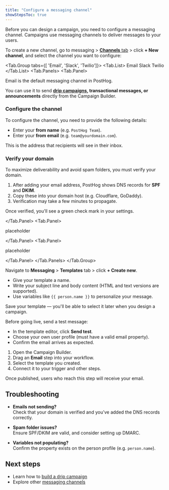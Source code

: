 ```yaml
---
title: "Configure a messaging channel"
showStepsToc: true
---
```



<Steps>

<Step title="Create a new messaging channel" badge="required">

Before you can design a campaign, you need to configure a messaging channel. Campaigns use messaging channels to deliver messages to your users.

To create a new channel, go to messaging > [**Channels** tab](https://app.posthog.com/messaging/channels) > click **+ New channel**, and select the channel you want to configure:

<Tab.Group tabs={[
'Email', 
'Slack', 
'Twilio']}>
<Tab.List>
<Tab>Email</Tab>
<Tab>Slack</Tab>
<Tab>Twilio</Tab>
</Tab.List>
<Tab.Panels>
<Tab.Panel>

Email is the default messaging channel in PostHog.  

You can use it to send **[drip campaigns](/tutorials/email-drip-campaign), transactional messages, or announcements** directly from the Campaign Builder.

### Configure the channel

To configure the channel, you need to provide the following details:

- Enter your **from name** (e.g. `PostHog Team`).
- Enter your **from email** (e.g. `team@yourdomain.com`).

This is the address that recipients will see in their inbox.

### Verify your domain

To maximize deliverability and avoid spam folders, you must verify your domain.

1. After adding your email address, PostHog shows DNS records for **SPF** and **DKIM**.
2. Copy these into your domain host (e.g. Cloudflare, GoDaddy).
3. Verification may take a few minutes to propagate.

Once verified, you'll see a green check mark in your settings.

<ProductScreenshot
    imageLight="https://res.cloudinary.com/dmukukwp6/image/upload/w_1000,c_limit,q_auto,f_auto/verified_email_light_c2f3b925c5.png"
    imageDark="https://res.cloudinary.com/dmukukwp6/image/upload/w_1000,c_limit,q_auto,f_auto/verified_email_8fc6c512da.png"
    alt="How to verify your domain in PostHog" 
    classes="rounded"
/>

</Tab.Panel>
<Tab.Panel>

placeholder

</Tab.Panel>
<Tab.Panel>

placeholder

</Tab.Panel>
</Tab.Panels>
</Tab.Group>

</Step>

<Step title="Create a template" badge="required">

Navigate to **Messaging** > **Templates** tab > click **+ Create new**.

- Give your template a name.
- Write your subject line and body content (HTML and text versions are supported).
- Use variables like `{{ person.name }}` to personalize your message.

Save your template — you'll be able to select it later when you design a campaign.

</Step>

<Step title="Test your setup" badge="required">

Before going live, send a test message:

- In the template editor, click **Send test**.
- Choose your own user profile (must have a valid email property).
- Confirm the email arrives as expected.

</Step>

<Step title="Use in a campaign" badge="required">

1. Open the Campaign Builder.
2. Drag an **Email** step into your workflow.
3. Select the template you created.
4. Connect it to your trigger and other steps.

Once published, users who reach this step will receive your email.

</Step>

</Steps>

## Troubleshooting

- **Emails not sending?**  
  Check that your domain is verified and you’ve added the DNS records correctly.

- **Spam folder issues?**  
  Ensure SPF/DKIM are valid, and consider setting up DMARC.

- **Variables not populating?**  
  Confirm the property exists on the person profile (e.g. `person.name`).

## Next steps

- Learn how to [build a drip campaign](/docs/messaging/email-drip-campaign)  
- Explore other [messaging channels](/docs/messaging/start-here)

